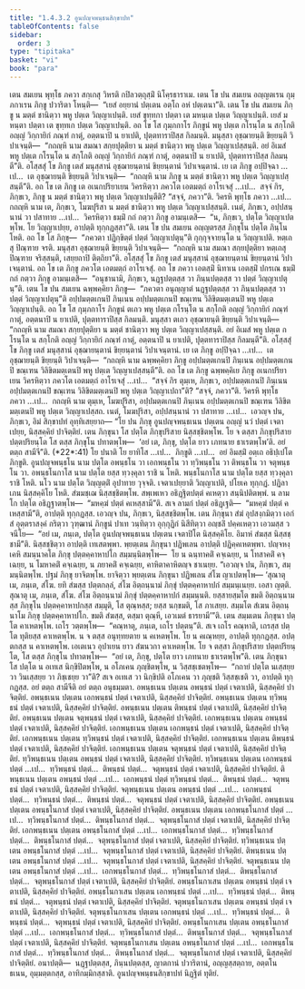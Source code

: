 ```yaml
---
title: "1.4.3.2 อูนปญฺจพนฺธนสิกฺขาปท"
tableOfContents: false
sidebar:
  order: 3
type: "tipitaka"
basket: "vi"
book: "para"
---
```



<DynamicBreadcrumb />

<Division number="609" book="para">

<Paragraph number="2273" book="para">
เตน สมเยน พุทฺโธ ภควา สกฺเกสุ วิหรติ กปิลวตฺถุสฺมิํ นิโคฺรธาราเม. เตน โข ปน สมเยน อญฺญตเรน กุมฺภกาเรน ภิกฺขู ปวาริตา โหนฺติ—  “เยสํ อยฺยานํ ปตฺเตน อตฺโถ อหํ ปตฺเตนา”ติ. เตน โข ปน สมเยน ภิกฺขู น มตฺตํ ชานิตฺวา พหู ปตฺเต วิญฺญาเปนฺติ. เยสํ ขุทฺทกา ปตฺตา เต มหนฺเต ปตฺเต วิญฺญาเปนฺติ. เยสํ มหนฺตา ปตฺตา เต ขุทฺทเก ปตฺเต วิญฺญาเปนฺติ. อถ โข โส กุมฺภกาโร ภิกฺขูนํ พหู ปตฺเต กโรนฺโต น สกฺโกติ อญฺญํ วิกฺกายิกํ ภณฺฑํ กาตุํ, อตฺตนาปิ น ยาเปติ, ปุตฺตทาราปิสฺส กิลมนฺติ. มนุสฺสา อุชฺฌายนฺติ ขิยฺยนฺติ วิปาเจนฺติ—  “กถญฺหิ นาม สมณา สกฺยปุตฺติยา น มตฺตํ ชานิตฺวา พหู ปตฺเต วิญฺญาเปสฺสนฺติ. อยํ อิเมสํ พหู ปตฺเต กโรนฺโต น สกฺโกติ อญฺญํ วิกฺกายิกํ ภณฺฑํ กาตุํ, อตฺตนาปิ น ยาเปติ, ปุตฺตทาราปิสฺส กิลมนฺตี”ติ.
</Paragraph>

<Paragraph number="2274" book="para">
อโสฺสสุํ โข ภิกฺขู เตสํ มนุสฺสานํ อุชฺฌายนฺตานํ ขิยฺยนฺตานํ วิปาเจนฺตานํ. เย เต ภิกฺขู อปฺปิจฺฉา …เป…  เต อุชฺฌายนฺติ ขิยฺยนฺติ วิปาเจนฺติ—  “กถญฺหิ นาม ภิกฺขู น มตฺตํ ชานิตฺวา พหู ปตฺเต วิญฺญาเปสฺสนฺตี”ติ.
</Paragraph>

<Paragraph number="2275" book="para">
อถ โข เต ภิกฺขู เต อเนกปริยาเยน วิครหิตฺวา ภควโต เอตมตฺถํ อาโรเจสุํ …เป…  สจฺจํ กิร, ภิกฺขเว, ภิกฺขู น มตฺตํ ชานิตฺวา พหู ปตฺเต วิญฺญาเปนฺตีติ? “สจฺจํ, ภควา”ติ. วิครหิ พุทฺโธ ภควา …เป…  กถญฺหิ นาม เต, ภิกฺขเว, โมฆปุริสา น มตฺตํ ชานิตฺวา พหู ปตฺเต วิญฺญาเปสฺสนฺติ. เนตํ, ภิกฺขเว, อปฺปสนฺนานํ วา ปสาทาย …เป…  วิครหิตฺวา ธมฺมิํ กถํ กตฺวา ภิกฺขู อามนฺเตสิ—  “น, ภิกฺขเว, ปตฺโต วิญฺญาเปตพฺโพ. โย วิญฺญาเปยฺย, อาปตฺติ ทุกฺกฏสฺสา”ติ.
</Paragraph>

</Division>
<Division number="610" book="para">

<Paragraph number="2276" book="para">
เตน โข ปน สมเยน อญฺญตรสฺส ภิกฺขุโน ปตฺโต ภินฺโน โหติ. อถ โข โส ภิกฺขุ—  “ภควตา ปฏิกฺขิตฺตํ ปตฺตํ วิญฺญาเปตุนฺ”ติ กุกฺกุจฺจายนฺโต น วิญฺญาเปติ. หตฺเถสุ ปิณฺฑาย จรติ. มนุสฺสา อุชฺฌายนฺติ ขิยฺยนฺติ วิปาเจนฺติ—  “กถญฺหิ นาม สมณา สกฺยปุตฺติยา หตฺเถสุ ปิณฺฑาย จริสฺสนฺติ, เสยฺยถาปิ ติตฺถิยา”ติ.
</Paragraph>

<Paragraph number="2277" book="para">
อโสฺสสุํ โข ภิกฺขู เตสํ มนุสฺสานํ อุชฺฌายนฺตานํ ขิยฺยนฺตานํ วิปาเจนฺตานํ. อถ โข เต ภิกฺขู ภควโต เอตมตฺถํ อาโรเจสุํ. อถ โข ภควา เอตสฺมิํ นิทาเน เอตสฺมิํ ปกรเณ ธมฺมิํ กถํ กตฺวา ภิกฺขู อามนฺเตสิ—  “อนุชานามิ, ภิกฺขเว, นฏฺฐปตฺตสฺส วา ภินฺนปตฺตสฺส วา ปตฺตํ วิญฺญาเปตุนฺ”ติ.
</Paragraph>

</Division>
<Division number="611" book="para">

<Paragraph number="2278" book="para">
เตน โข ปน สมเยน ฉพฺพคฺคิยา ภิกฺขู—  “ภควตา อนุญฺญาตํ นฏฺฐปตฺตสฺส วา ภินฺนปตฺตสฺส วา ปตฺตํ วิญฺญาเปตุนฺ”ติ อปฺปมตฺตเกนปิ ภินฺเนน อปฺปมตฺตเกนปิ ขณฺเฑน วิลิขิตมตฺเตนปิ พหู ปตฺเต วิญฺญาเปนฺติ. อถ โข โส กุมฺภกาโร ภิกฺขูนํ ตเถว พหู ปตฺเต กโรนฺโต น สกฺโกติ อญฺญํ วิกฺกายิกํ ภณฺฑํ กาตุํ, อตฺตนาปิ น ยาเปติ, ปุตฺตทาราปิสฺส กิลมนฺติ. มนุสฺสา ตเถว อุชฺฌายนฺติ ขิยฺยนฺติ วิปาเจนฺติ—  “กถญฺหิ นาม สมณา สกฺยปุตฺติยา น มตฺตํ ชานิตฺวา พหู ปตฺเต วิญฺญาเปสฺสนฺติ. อยํ อิเมสํ พหู ปตฺเต กโรนฺโต น สกฺโกติ อญฺญํ วิกฺกายิกํ ภณฺฑํ กาตุํ, อตฺตนาปิ น ยาเปติ, ปุตฺตทาราปิสฺส กิลมนฺตี”ติ.
</Paragraph>

<Paragraph number="2279" book="para">
อโสฺสสุํ โข ภิกฺขู เตสํ มนุสฺสานํ อุชฺฌายนฺตานํ ขิยฺยนฺตานํ วิปาเจนฺตานํ. เย เต ภิกฺขู อปฺปิจฺฉา …เป…  เต อุชฺฌายนฺติ ขิยฺยนฺติ วิปาเจนฺติ—  “กถญฺหิ นาม ฉพฺพคฺคิยา ภิกฺขู อปฺปมตฺตเกนปิ ภินฺเนน อปฺปมตฺตเกนปิ ขณฺเฑน วิลิขิตมตฺเตนปิ พหู ปตฺเต วิญฺญาเปสฺสนฺตี”ติ.
</Paragraph>

<Paragraph number="2280" book="para">
อถ โข เต ภิกฺขู ฉพฺพคฺคิเย ภิกฺขู อเนกปริยาเยน วิครหิตฺวา ภควโต เอตมตฺถํ อาโรเจสุํ …เป…  “สจฺจํ กิร ตุมฺเห, ภิกฺขเว, อปฺปมตฺตเกนปิ ภินฺเนน อปฺปมตฺตเกนปิ ขณฺเฑน วิลิขิตมตฺเตนปิ พหู ปตฺเต วิญฺญาเปถา”ติ? “สจฺจํ, ภควา”ติ. วิครหิ พุทฺโธ ภควา …เป…  กถญฺหิ นาม ตุมฺเห, โมฆปุริสา, อปฺปมตฺตเกนปิ ภินฺเนน อปฺปมตฺตเกนปิ ขณฺเฑน วิลิขิตมตฺเตนปิ พหู ปตฺเต วิญฺญาเปสฺสถ. เนตํ, โมฆปุริสา, อปฺปสนฺนานํ วา ปสาทาย …เป…  เอวญฺจ ปน, ภิกฺขเว, อิมํ สิกฺขาปทํ อุทฺทิเสยฺยาถ—
</Paragraph>

</Division>
<Division number="612" book="para">

<Paragraph number="2281" book="para">
<Emphasis>“โย ปน ภิกฺขุ อูนปญฺจพนฺธเนน ปตฺเตน อญฺญํ นวํ ปตฺตํ เจตาเปยฺย, นิสฺสคฺคิยํ ปาจิตฺติยํ. เตน ภิกฺขุนา โส ปตฺโต ภิกฺขุปริสาย นิสฺสชฺชิตพฺโพ. โย จ ตสฺสา ภิกฺขุปริสาย ปตฺตปริยนฺโต โส ตสฺส ภิกฺขุโน ปทาตพฺโพ—  ‘อยํ เต, ภิกฺขุ, ปตฺโต ยาว เภทนาย ธาเรตพฺโพ’ติ. อยํ ตตฺถ สามีจี”</Emphasis>ติ. (*22*:<Emphasis>41</Emphasis>)
</Paragraph>

</Division>
<Division number="613" book="para">

<Paragraph number="2282" book="para">
<Emphasis>โย ปนา</Emphasis>ติ โย ยาทิโส …เป…  <Emphasis>ภิกฺขู</Emphasis>ติ …เป…  อยํ อิมสฺมิํ อตฺเถ อธิปฺเปโต ภิกฺขูติ.
</Paragraph>

<Paragraph number="2283" book="para">
<Emphasis>อูนปญฺจพนฺธโน</Emphasis> นาม ปตฺโต อพนฺธโน วา เอกพนฺธโน วา ทฺวิพนฺธโน วา ติพนฺธโน วา จตุพนฺธโน วา. อพนฺธโนกาโส นาม ปตฺโต ยสฺส ทฺวงฺคุลา ราชิ น โหติ. พนฺธโนกาโส นาม ปตฺโต ยสฺส ทฺวงฺคุลา ราชิ โหติ. <Emphasis>นโว</Emphasis> นาม ปตฺโต วิญฺญตฺติํ อุปาทาย วุจฺจติ.
</Paragraph>

<Paragraph number="2284" book="para">
<Emphasis>เจตาเปยฺยา</Emphasis>ติ วิญฺญาเปติ, ปโยเค ทุกฺกฏํ. ปฏิลาเภน นิสฺสคฺคิโย โหติ. สํฆมชฺเฌ นิสฺสชฺชิตพฺโพ. สพฺเพเหว อธิฏฺฐิตปตฺตํ คเหตฺวา สนฺนิปติตพฺพํ. น ลามโก ปตฺโต อธิฏฺฐาตพฺโพ—  “มหคฺฆํ ปตฺตํ คเหสฺสามี”ติ. สเจ ลามกํ ปตฺตํ อธิฏฺเฐติ—  “มหคฺฆํ ปตฺตํ คเหสฺสามี”ติ, อาปตฺติ ทุกฺกฏสฺส. เอวญฺจ ปน, ภิกฺขเว, นิสฺสชฺชิตพฺโพ. เตน ภิกฺขุนา สํฆํ อุปสงฺกมิตฺวา เอกํสํ อุตฺตราสงฺคํ กริตฺวา วุฑฺฒานํ ภิกฺขูนํ ปาเท วนฺทิตฺวา อุกฺกุฏิกํ นิสีทิตฺวา อญฺชลิํ ปคฺคเหตฺวา เอวมสฺส วจนีโย—  “อยํ เม, ภนฺเต, ปตฺโต อูนปญฺจพนฺธเนน ปตฺเตน เจตาปิโต นิสฺสคฺคิโย. อิมาหํ สํฆสฺส นิสฺสชฺชามี”ติ. นิสฺสชฺชิตฺวา อาปตฺติ เทเสตพฺพา. พฺยตฺเตน ภิกฺขุนา ปฏิพเลน อาปตฺติ ปฏิคฺคเหตพฺพา. ปญฺจหงฺเคหิ สมนฺนาคโต ภิกฺขุ ปตฺตคฺคาหาปโก สมฺมนฺนิตพฺโพ—  โย น ฉนฺทาคติํ คจฺเฉยฺย, น โทสาคติํ คจฺเฉยฺย, น โมหาคติํ คจฺเฉยฺย, น ภยาคติํ คจฺเฉยฺย, คาหิตาคาหิตญฺจ ชาเนยฺย. “เอวญฺจ ปน, ภิกฺขเว, สมฺมนฺนิตพฺโพ. ปฐมํ ภิกฺขุ ยาจิตพฺโพ. ยาจิตฺวา พฺยตฺเตน ภิกฺขุนา ปฏิพเลน สํโฆ ญาเปตพฺโพ—
</Paragraph>

</Division>
<Division number="614" book="para">

<Paragraph number="2285" book="para">
‘สุณาตุ เม, ภนฺเต, สํโฆ. ยทิ สํฆสฺส ปตฺตกลฺลํ, สํโฆ อิตฺถนฺนามํ ภิกฺขุํ ปตฺตคฺคาหาปกํ สมฺมนฺเนยฺย. เอสา ญตฺติ.
</Paragraph>

<Paragraph number="2286" book="para">
สุณาตุ เม, ภนฺเต, สํโฆ. สํโฆ อิตฺถนฺนามํ ภิกฺขุํ ปตฺตคฺคาหาปกํ สมฺมนฺนติ. ยสฺสายสฺมโต ขมติ อิตฺถนฺนามสฺส ภิกฺขุโน ปตฺตคฺคาหาปกสฺส สมฺมุติ, โส ตุณฺหสฺส; ยสฺส นกฺขมติ, โส ภาเสยฺย.
</Paragraph>

<Paragraph number="2287" book="para">
สมฺมโต สํเฆน อิตฺถนฺนาโม ภิกฺขุ ปตฺตคฺคาหาปโก. ขมติ สํฆสฺส, ตสฺมา ตุณฺหี, เอวเมตํ ธารยามี’”ติ.
</Paragraph>

</Division>
<Division number="615" book="para">

<Paragraph number="2288" book="para">
เตน สมฺมเตน ภิกฺขุนา ปตฺโต คาเหตพฺโพ. เถโร วตฺตพฺโพ—  “คณฺหาตุ, ภนฺเต, เถโร ปตฺตนฺ”ติ. สเจ เถโร คณฺหาติ, เถรสฺส ปตฺโต ทุติยสฺส คาเหตพฺโพ. น จ ตสฺส อนุทฺทยตาย น คเหตพฺโพ. โย น คเณฺหยฺย, อาปตฺติ ทุกฺกฏสฺส. อปตฺตกสฺส น คาเหตพฺโพ. เอเตเนว อุปาเยน ยาว สํฆนวกา คาเหตพฺโพ. โย จ ตสฺสา ภิกฺขุปริสาย ปตฺตปริยนฺโต, โส ตสฺส ภิกฺขุโน ปทาตพฺโพ—  “อยํ เต, ภิกฺขุ, ปตฺโต ยาว เภทนาย ธาเรตพฺโพ”ติ.
</Paragraph>

<Paragraph number="2289" book="para">
เตน ภิกฺขุนา โส ปตฺโต น อเทเส นิกฺขิปิตพฺโพ, น อโภเคน ภุญฺชิตพฺโพ, น วิสฺสชฺเชตพฺโพ—  “กถายํ ปตฺโต นเสฺสยฺย วา วินเสฺสยฺย วา ภิชฺเชยฺย วา”ติ? สเจ อเทเส วา นิกฺขิปติ อโภเคน วา ภุญฺชติ วิสฺสชฺเชติ วา, อาปตฺติ ทุกฺกฏสฺส.
</Paragraph>

<Paragraph number="2290" book="para">
<Emphasis>อยํ ตตฺถ สามีจี</Emphasis>ติ อยํ ตตฺถ อนุธมฺมตา.
</Paragraph>

</Division>
<Division number="616" book="para">

<Paragraph number="2291" book="para">
อพนฺธเนน ปตฺเตน อพนฺธนํ ปตฺตํ เจตาเปติ, นิสฺสคฺคิยํ ปาจิตฺติยํ. อพนฺธเนน ปตฺเตน เอกพนฺธนํ ปตฺตํ เจตาเปติ, นิสฺสคฺคิยํ ปาจิตฺติยํ. อพนฺธเนน ปตฺเตน ทฺวิพนฺธนํ ปตฺตํ เจตาเปติ, นิสฺสคฺคิยํ ปาจิตฺติยํ. อพนฺธเนน ปตฺเตน ติพนฺธนํ ปตฺตํ เจตาเปติ, นิสฺสคฺคิยํ ปาจิตฺติยํ. อพนฺธเนน ปตฺเตน จตุพนฺธนํ ปตฺตํ เจตาเปติ, นิสฺสคฺคิยํ ปาจิตฺติยํ.
</Paragraph>

<Paragraph number="2292" book="para">
เอกพนฺธเนน ปตฺเตน อพนฺธนํ ปตฺตํ เจตาเปติ, นิสฺสคฺคิยํ ปาจิตฺติยํ. เอกพนฺธเนน ปตฺเตน เอกพนฺธนํ ปตฺตํ เจตาเปติ, นิสฺสคฺคิยํ ปาจิตฺติยํ. เอกพนฺธเนน ปตฺเตน ทฺวิพนฺธนํ ปตฺตํ เจตาเปติ, นิสฺสคฺคิยํ ปาจิตฺติยํ. เอกพนฺธเนน ปตฺเตน ติพนฺธนํ ปตฺตํ เจตาเปติ, นิสฺสคฺคิยํ ปาจิตฺติยํ. เอกพนฺธเนน ปตฺเตน จตุพนฺธนํ ปตฺตํ เจตาเปติ, นิสฺสคฺคิยํ ปาจิตฺติยํ.
</Paragraph>

<Paragraph number="2293" book="para">
ทฺวิพนฺธเนน ปตฺเตน อพนฺธนํ ปตฺตํ เจตาเปติ, นิสฺสคฺคิยํ ปาจิตฺติยํ. ทฺวิพนฺธเนน ปตฺเตน เอกพนฺธนํ ปตฺตํ …เป…  ทฺวิพนฺธนํ ปตฺตํ…  ติพนฺธนํ ปตฺตํ…  จตุพนฺธนํ ปตฺตํ เจตาเปติ, นิสฺสคฺคิยํ ปาจิตฺติยํ.
</Paragraph>

<Paragraph number="2294" book="para">
ติพนฺธเนน ปตฺเตน อพนฺธนํ ปตฺตํ …เป…  เอกพนฺธนํ ปตฺตํ ทฺวิพนฺธนํ ปตฺตํ…  ติพนฺธนํ ปตฺตํ…  จตุพนฺธนํ ปตฺตํ เจตาเปติ, นิสฺสคฺคิยํ ปาจิตฺติยํ.
</Paragraph>

<Paragraph number="2295" book="para">
จตุพนฺธเนน ปตฺเตน อพนฺธนํ ปตฺตํ …เป…  เอกพนฺธนํ ปตฺตํ…  ทฺวิพนฺธนํ ปตฺตํ…  ติพนฺธนํ ปตฺตํ…  จตุพนฺธนํ ปตฺตํ เจตาเปติ, นิสฺสคฺคิยํ ปาจิตฺติยํ.
</Paragraph>

<Paragraph number="2296" book="para">
อพนฺธเนน ปตฺเตน อพนฺธโนกาสํ ปตฺตํ เจตาเปติ, นิสฺสคฺคิยํ ปาจิตฺติยํ. อพนฺธเนน ปตฺเตน เอกพนฺธโนกาสํ ปตฺตํ …เป…  ทฺวิพนฺธโนกาสํ ปตฺตํ…  ติพนฺธโนกาสํ ปตฺตํ…  จตุพนฺธโนกาสํ ปตฺตํ เจตาเปติ, นิสฺสคฺคิยํ ปาจิตฺติยํ.
</Paragraph>

<Paragraph number="2297" book="para">
เอกพนฺธเนน ปตฺเตน อพนฺธโนกาสํ ปตฺตํ …เป…  เอกพนฺธโนกาสํ ปตฺตํ…  ทฺวิพนฺธโนกาสํ ปตฺตํ…  ติพนฺธโนกาสํ ปตฺตํ…  จตุพนฺธโนกาสํ ปตฺตํ เจตาเปติ, นิสฺสคฺคิยํ ปาจิตฺติยํ.
</Paragraph>

<Paragraph number="2298" book="para">
ทฺวิพนฺธเนน ปตฺเตน อพนฺธโนกาสํ ปตฺตํ …เป…  จตุพนฺธโนกาสํ ปตฺตํ เจตาเปติ, นิสฺสคฺคิยํ ปาจิตฺติยํ.
</Paragraph>

<Paragraph number="2299" book="para">
ติพนฺธเนน ปตฺเตน อพนฺธโนกาสํ ปตฺตํ …เป…  จตุพนฺธโนกาสํ ปตฺตํ เจตาเปติ, นิสฺสคฺคิยํ ปาจิตฺติยํ.
</Paragraph>

<Paragraph number="2300" book="para">
จตุพนฺธเนน ปตฺเตน อพนฺธโนกาสํ ปตฺตํ …เป…  เอกพนฺธโนกาสํ ปตฺตํ…  ทฺวิพนฺธโนกาสํ ปตฺตํ…  ติพนฺธโนกาสํ ปตฺตํ…  จตุพนฺธโนกาสํ ปตฺตํ เจตาเปติ, นิสฺสคฺคิยํ ปาจิตฺติยํ.
</Paragraph>

<Paragraph number="2301" book="para">
อพนฺธโนกาเสน ปตฺเตน อพนฺธนํ ปตฺตํ เจตาเปติ, นิสฺสคฺคิยํ ปาจิตฺติยํ. อพนฺธโนกาเสน ปตฺเตน เอกพนฺธนํ ปตฺตํ …เป…  ทฺวิพนฺธนํ ปตฺตํ…  ติพนฺธนํ ปตฺตํ…  จตุพนฺธนํ ปตฺตํ เจตาเปติ, นิสฺสคฺคิยํ ปาจิตฺติยํ.
</Paragraph>

<Paragraph number="2302" book="para">
จตุพนฺธโนกาเสน ปตฺเตน อพนฺธนํ ปตฺตํ เจตาเปติ, นิสฺสคฺคิยํ ปาจิตฺติยํ. จตุพนฺธโนกาเสน ปตฺเตน เอกพนฺธนํ ปตฺตํ …เป…  ทฺวิพนฺธนํ ปตฺตํ…  ติพนฺธนํ ปตฺตํ…  จตุพนฺธนํ ปตฺตํ เจตาเปติ, นิสฺสคฺคิยํ ปาจิตฺติยํ.
</Paragraph>

<Paragraph number="2303" book="para">
อพนฺธโนกาเสน ปตฺเตน อพนฺธโนกาสํ ปตฺตํ …เป…  เอกพนฺธโนกาสํ ปตฺตํ…  ทฺวิพนฺธโนกาสํ ปตฺตํ…  ติพนฺธโนกาสํ ปตฺตํ…  จตุพนฺธโนกาสํ ปตฺตํ เจตาเปติ, นิสฺสคฺคิยํ ปาจิตฺติยํ.
</Paragraph>

<Paragraph number="2304" book="para">
จตุพนฺธโนกาเสน ปตฺเตน อพนฺธโนกาสํ ปตฺตํ …เป…  เอกพนฺธโนกาสํ ปตฺตํ…  ทฺวิพนฺธโนกาสํ ปตฺตํ…  ติพนฺธโนกาสํ ปตฺตํ…  จตุพนฺธโนกาสํ ปตฺตํ เจตาเปติ, นิสฺสคฺคิยํ ปาจิตฺติยํ.
</Paragraph>

</Division>
<Division number="617" book="para">

<Paragraph number="2305" book="para">
อนาปตฺติ—  นฏฺฐปตฺตสฺส, ภินฺนปตฺตสฺส, ญาตกานํ ปวาริตานํ, อญฺญสฺสตฺถาย, อตฺตโน ธเนน, อุมฺมตฺตกสฺส, อาทิกมฺมิกสฺสาติ.

</Paragraph>
</Division>

<Paragraph number="2306" type="center" book="para">
อูนปญฺจพนฺธนสิกฺขาปทํ นิฏฺฐิตํ ทุติยํ.
</Paragraph>